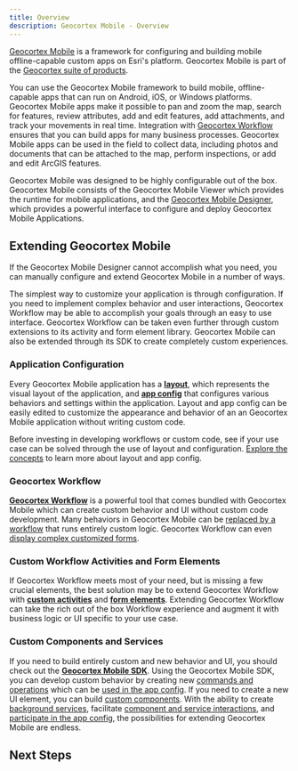 ```yaml
---
title: Overview
description: Geocortex Mobile - Overview
---
```



[Geocortex Mobile](https://www.geocortex.com/products/gxm/) is a framework for configuring and building mobile offline-capable custom apps on Esri's platform. Geocortex Mobile is part of the [Geocortex suite of products](https://www.geocortex.com/products/).

You can use the Geocortex Mobile framework to build mobile, offline-capable apps that can run on Android, iOS, or Windows platforms. Geocortex Mobile apps make it possible to pan and zoom the map, search for features, review attributes, add and edit features, add attachments, and track your movements in real time. Integration with [Geocortex Workflow](../workflow/overview.mdx) ensures that you can build apps for many business processes. Geocortex Mobile apps can be used in the field to collect data, including photos and documents that can be attached to the map, perform inspections, or add and edit ArcGIS features.

Geocortex Mobile was designed to be highly configurable out of the box. Geocortex Mobile consists of the Geocortex Mobile Viewer which provides the runtime for mobile applications, and the [Geocortex Mobile Designer](https://apps.geocortex.com/mobileviewer/designer/), which provides a powerful interface to configure and deploy Geocortex Mobile Applications.

<DesignerCallout />

## Extending Geocortex Mobile

If the Geocortex Mobile Designer cannot accomplish what you need, you can manually configure and extend Geocortex Mobile in a number of ways.

The simplest way to customize your application is through configuration. If you need to implement complex behavior and user interactions, Geocortex Workflow may be able to accomplish your goals through an easy to use interface. Geocortex Workflow can be taken even further through custom extensions to its activity and form element library. Geocortex Mobile can also be extended through its SDK to create completely custom experiences.

<ExtensibilitySpectrum
    configLink="#application-configuration"
    workflowLink="#geocortex-workflow"
    customWorkflowLink="#custom-workflow-activities-and-form-elements"
    customCodeLink="#custom-components-and-services"
/>

### Application Configuration

Every Geocortex Mobile application has a [**layout**](configuration-layout-getting-started.mdx), which represents the visual layout of the application, and [**app config**](configuration-app-config-getting-started.mdx) that configures various behaviors and settings within the application. Layout and app config can be easily edited to customize the appearance and behavior of an an Geocortex Mobile application without writing custom code.

Before investing in developing workflows or custom code, see if your use case can be solved through the use of layout and configuration. [Explore the concepts](key-concepts.mdx) to learn more about layout and app config.

### Geocortex Workflow

[**Geocortex Workflow**](https://docs.geocortex.com/workflow/) is a powerful tool that comes bundled with Geocortex Mobile which can create custom behavior and UI without custom code development. Many behaviors in Geocortex Mobile can be [replaced by a workflow](tutorial-change-default-map-click-behavior.mdx) that runs entirely custom logic. Geocortex Workflow can even [display complex customized forms](https://docs.geocortex.com/workflow/latest/help/Default.htm#wf5/help/forms.htm).

### Custom Workflow Activities and Form Elements

If Geocortex Workflow meets most of your need, but is missing a few crucial elements, the best solution may be to extend Geocortex Workflow with **[custom activities](tutorial-implement-custom-activity.mdx)** and **[form elements](tutorial-implement-custom-form-elements.mdx)**. Extending Geocortex Workflow can take the rich out of the box Workflow experience and augment it with business logic or UI specific to your use case.

### Custom Components and Services

If you need to build entirely custom and new behavior and UI, you should check out the [**Geocortex Mobile SDK**](sdk-overview.mdx). Using the Geocortex Mobile SDK, you can develop custom behavior by creating new [commands and operations](tutorial-implement-command-operation.mdx) which can be [used in the app config](configuration-commands-operations.mdx). If you need to create a new UI element, you can build [custom components](sdk-components-create.mdx). With the ability to create [background services](tutorial-implement-service-fetch-dynamic-data.mdx), facilitate [component and service interactions](sdk-component-service-interactions.mdx), and [participate in the app config](tutorial-implement-component-participate-app-config.mdx), the possibilities for extending Geocortex Mobile are endless.

## Next Steps

<UseCaseContainer>
    <UseCaseCard
        title="lang-layout-and-app-config"
        description="lang-layout-and-app-config-description"
        link={useBaseUrl("docs/mobile/key-concepts")}
    />
    <UseCaseCard
        title="lang-run-mobile-workflow"
        description="lang-run-mobile-workflow-description"
        link="https://docs.geocortex.com/mobileviewer/latest/admin-help/Default.htm#gmv/designer/add-a-workflow-to-an-app.htm"
    />
    <UseCaseCard
        title="lang-build-custom-workflow"
        description="lang-build-custom-workflow-description"
        link={useBaseUrl(
            "docs/mobile/tutorial-implement-custom-activity"
        )}
    />
    <UseCaseCard
        title="lang-mobile-sdk"
        description="lang-mobile-sdk-description"
        link={useBaseUrl("docs/mobile/sdk-overview")}
    />
</UseCaseContainer>
